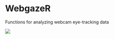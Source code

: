 # WebgazeR

Functions for analyzing webcam eye-tracking data

![](webgazeR_hex_sticker.png){fig-align="center"}
